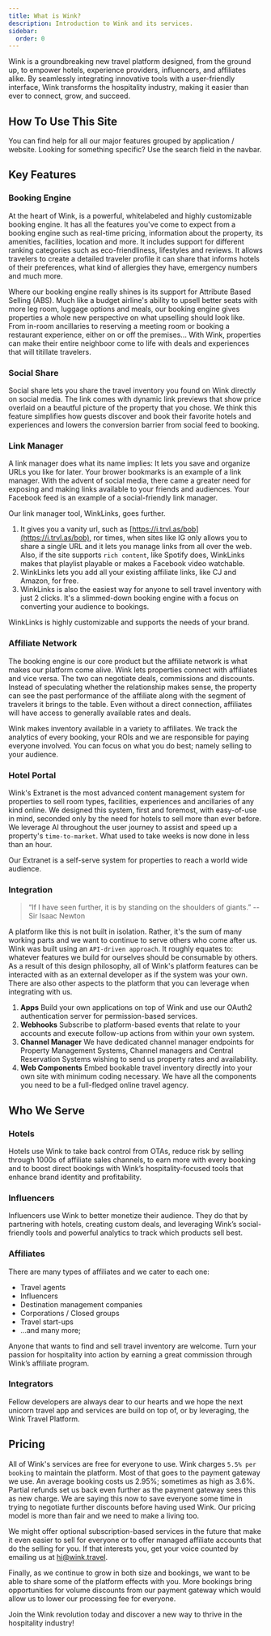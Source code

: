 ```yaml
---
title: What is Wink?
description: Introduction to Wink and its services.
sidebar:
  order: 0
---
```



Wink is a groundbreaking new travel platform designed, from the ground up, to empower hotels, experience providers, influencers, and affiliates alike. By seamlessly integrating innovative tools with a user-friendly interface, Wink transforms the hospitality industry, making it easier than ever to connect, grow, and succeed.

## How To Use This Site

You can find help for all our major features grouped by application / website. Looking for something specific? Use the search field in the navbar.

<LinkCard
  title="Affiliate Portal"
  description="For affiliates who want to learn how to earn a passive income by monetizing your social accounts with Wink. Wink Studio has all the tools you need to sell like a pro!"
  href="/studio/intro"
/>

<LinkCard
  title="Booking Engine"
  description="Learn how our booking engine works. Go to the booking engine section for a deep dive."
  href="/booking-engine/intro"
/>

<LinkCard
  title="Corporate Portal"
  description="For organization looking for great rates and inventory for your corporate travel needs. Look no further and check out how to join us as a corporation and enjoy the services we have to offer."
  href="/corporate/intro"
/>

<LinkCard
  title="Hotel Portal"
  description="For properties that want to start selling on Wink and connect with affiliates from all over the world? Learn how to use our Extranet."
  href="/extranet/intro"
/>

<LinkCard
  title="Link Manager"
  description="Learn how WinkLinks can help to level up your online selling game and freshen up your IG bio link at the same time."
  href="/winklinks/intro"
/>

<LinkCard
  title="Travel Agent Portal"
  description="For travel agents who want to find out what Wink can offer them in terms of bespoke rates, deals and inventory, directly from suppliers."
  href="/travel-agent/intro"
/>

<LinkCard
  title="Payment Portal"
  description="Learn how to use our payment portal to track your earnings and withdraw your funds."
  href="/payment/intro"
/>

<LinkCard
  title="Developers"
  description="For developers and organizations that want to integrate and start working with the Wink Travel Platform."
  href="/reference/getting-started"
/>

## Key Features

### Booking Engine

At the heart of Wink, is a powerful, whitelabeled and highly customizable booking engine. It has all the features you've come to expect from a booking engine such as real-time pricing, information about the property, its amenities, facilities, location and more. It includes support for different ranking categories such as eco-friendliness, lifestyles and reviews. It allows travelers to create a detailed traveler profile it can share that informs hotels of their preferences, what kind of allergies they have, emergency numbers and much more. 

Where our booking engine really shines is its support for Attribute Based Selling (ABS). Much like a budget airline's ability to upsell better seats with more leg room, luggage options and meals, our booking engine gives properties a whole new perspective on what upselling should look like. From in-room ancillaries to reserving a meeting room or booking a restaurant experience, either on or off the premises... With Wink, properties can make their entire neighboor come to life with deals and experiences that will titillate travelers.

### Social Share

Social share lets you share the travel inventory you found on Wink directly on social media. The link comes with dynamic link previews that show price overlaid on a beautful picture of the property that you chose. We think this feature simplifies how guests discover and book their favorite hotels and experiences and lowers the conversion barrier from social feed to booking​​.

### Link Manager

A link manager does what its name implies: It lets you save and organize URLs you like for later. Your brower bookmarks is an example of a link manager. With the advent of social media, there came a greater need for exposing and making links available to your friends and audiences. Your Facebook feed is an example of a social-friendly link manager.

Our link manager tool, WinkLinks, goes further. 

1. It gives you a vanity url, such as [https://i.trvl.as/bob](https://i.trvl.as/bob), ror times, when sites like IG only allows you to share a single URL and it lets you manage links from all over the web. Also, if the site supports `rich content`, like Spotify does, WinkLinks makes that playlist playable or makes a Facebook video watchable. 
2. WinkLinks lets you add all your existing affiliate links, like CJ and Amazon, for free.
3. WinkLinks is also the easiest way for anyone to sell travel inventory with just 2 clicks. It's a slimmed-down booking engine with a focus on converting your audience to bookings.

WinkLinks is highly customizable and supports the needs of your brand.

### Affiliate Network

The booking engine is our core product but the affiliate network is what makes our platform come alive. Wink lets properties connect with affiliates and vice versa. The two can negotiate deals, commissions and discounts. Instead of speculating whether the relationship makes sense, the property can see the past performance of the affiliate along with the segment of travelers it brings to the table. Even without a direct connection, affiliates will have access to generally available rates and deals. 

Wink makes inventory available in a variety to affiliates. We track the analytics of every booking, your ROIs and we are responsible for paying everyone involved. You can focus on what you do best; namely selling to your audience.

### Hotel Portal

Wink's Extranet is the most advanced content management system for properties to sell room types, facilities, experiences and ancillaries of any kind online. We designed this system, first and foremost, with easy-of-use in mind, seconded only by the need for hotels to sell more than ever before. We leverage AI throughout the user journey to assist and speed up a property's `time-to-market`. What used to take weeks is now done in less than an hour. 

Our Extranet is a self-serve system for properties to reach a world wide audience.

### Integration

> “If I have seen further, it is by standing on the shoulders of giants.” -- Sir Isaac Newton

A platform like this is not built in isolation. Rather, it's the sum of many working parts and we want to continue to serve others who come after us. Wink was built using an `API-driven approach`. It roughly equates to: whatever features we build for ourselves should be consumable by others. As a result of this design philosophy, all of Wink's platform features can be interacted with as an external developer as if the system was your own. There are also other aspects to the platform that you can leverage when integrating with us. 

1. **Apps** Build your own applications on top of Wink and use our OAuth2 authentication server for permission-based services.
2. **Webhooks** Subscribe to platform-based events that relate to your accounts and execute follow-up actions from within your own system.
3. **Channel Manager** We have dedicated channel manager endpoints for Property Management Systems, Channel managers and Central Reservation Systems wishing to send us property rates and availability.
4. **Web Components** Embed bookable travel inventory directly into your own site with minimum coding necessary. We have all the components you need to be a full-fledged online travel agency.


## Who We Serve

### Hotels

Hotels use Wink to take back control from OTAs, reduce risk by selling through 1000s of affiliate sales channels, to earn more with every booking and to boost direct bookings with Wink’s hospitality-focused tools that enhance brand identity and profitability​.

### Influencers

Influencers use Wink to better monetize their audience. They do that by partnering with hotels, creating custom deals, and leveraging Wink’s social-friendly tools and powerful analytics to track which products sell best​.

### Affiliates

There are many types of affiliates and we cater to each one:

- Travel agents
- Influencers 
- Destination management companies
- Corporations / Closed groups
- Travel start-ups
- ...and many more; 

Anyone that wants to find and sell travel inventory are welcome. Turn your passion for hospitality into action by earning a great commission through Wink’s affiliate program.

### Integrators

Fellow developers are always dear to our hearts and we hope the next unicorn travel app and services are build on top of, or by leveraging, the Wink Travel Platform.


## Pricing

All of Wink's services are free for everyone to use. Wink charges `5.5% per booking` to maintain the platform. Most of that goes to the payment gateway we use. An average booking costs us 2.95%; sometimes as high as 3.6%. Partial refunds set us back even further as the payment gateway sees this as new charge. We are saying this now to save everyone some time in trying to negotiate further discounts before having used Wink. Our pricing model is more than fair and we need to make a living too.

We might offer optional subscription-based services in the future that make it even easier to sell for everyone or to offer managed affiliate accounts that do the selling for you. If that interests you, get your voice counted by emailing us at [hi@wink.travel](mailto:hi@wink.travel).

Finally, as we continue to grow in both size and bookings, we want to be able to share some of the platform effects with you. More bookings bring opportunities for volume discounts from our payment gateway which would allow us to lower our processing fee for everyone.

Join the Wink revolution today and discover a new way to thrive in the hospitality industry!

